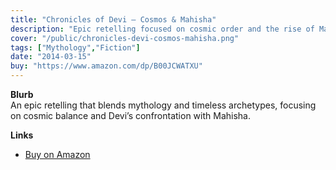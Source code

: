 ```yaml
---
title: "Chronicles of Devi — Cosmos & Mahisha"
description: "Epic retelling focused on cosmic order and the rise of Mahisha."
cover: "/public/chronicles-devi-cosmos-mahisha.png"
tags: ["Mythology","Fiction"]
date: "2014-03-15"
buy: "https://www.amazon.com/dp/B00JCWATXU"
---
```


**Blurb**  
An epic retelling that blends mythology and timeless archetypes, focusing on cosmic balance and Devi’s confrontation with Mahisha.

**Links**  
- [Buy on Amazon](https://www.amazon.com/dp/B00JCWATXU)
